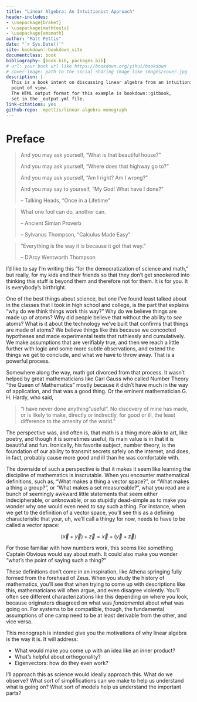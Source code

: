 --- 
title: "Linear Algebra: An Intuitionist Approach"
header-includes:
- \usepackage{braket}
- \usepackage{mathtools}
- \usepackage{amsmath}
author: "Matt Pettis"
date: "`r Sys.Date()`"
site: bookdown::bookdown_site
documentclass: book
bibliography: [book.bib, packages.bib]
# url: your book url like https://bookdown.org/yihui/bookdown
# cover-image: path to the social sharing image like images/cover.jpg
description: |
  This is a book intent on discussing linear algebra from an intuitionist
  point of view.
  The HTML output format for this example is bookdown::gitbook,
  set in the _output.yml file.
link-citations: yes
github-repo:  mpettis/linear-algebra-monograph
---

# Preface

> And you may ask yourself, "What is that beautiful house?"
>
> And you may ask yourself, "Where does that highway go to?"
>
> And you may ask yourself, "Am I right? Am I wrong?"
>
> And you may say to yourself, "My God! What have I done?"
> 
> -- Talking Heads, "Once in a Lifetime"


> What one fool can do, another can.
>
> -- Ancient Simian Proverb
>
> -- Sylvanus Thompson, "Calculus Made Easy"


> "Everything is the way it is because it got that way."
> 
> -- D'Arcy Wentworth Thompson

I'd like to say I'm writing this "for the democratization of science and math," but really, for my kids and their friends so that they don't get snookered into thinking this stuff is beyond them and therefore not for them.  It is for you.  It is everybody's birthright.

One of the best things about science, but one I've found least talked about in the classes that I took in high school and college, is the part that explains "why do we think things work this way?"  Why do we believe things are made up of atoms?  Why did people believe that without the ability to *see* atoms?  What is it about the technology we've built that confirms that things are made of atoms?  We believe things like this because we concocted hypotheses and made experimental tests that ruthlessly and cumulatively.  We make assumptions that are verifiably true, and then we reach a little further with logic and some more subtle observations, and extend the things we get to conclude, and what we have to throw away.  That is a powerful process.

Somewhere along the way, math got divorced from that process.  It wasn't helped by great mathematicians like Carl Gauss who called Number Theory "the Queen of Mathematics" mostly because it didn't have much in the way of application, and that was a good thing.  Or the eminent mathematician G. H. Hardy, who said,

> "I have never done anything "useful". No discovery of mine has made, or is likely to make, directly or indirectly, for good or ill, the least difference to the amenity of the world."

The perspective was, and often is, that math is a thing more akin to art, like poetry, and though it is sometimes useful, its main value is in that it is beautiful and fun.  Ironically, his favorite subject, number theory, is the foundation of our ability to transmit secrets safely on the internet, and does, in fact, probably cause more good and ill than he was comfortable with.

The downside of such a perspective is that it makes it seem like learning the discipline of mathematics is inscrutable.  When you encounter mathematical definitions, such as, "What makes a thing a vector space?", or "What makes a thing a group?", or "What makes a set measureable?", what you read are a bunch of seemingly awkward little statements that seem either indecipherable, or unknowable, or so stupidly dead-simple as to make you wonder why one would even need to say such a thing.  For instance, when we get to the definition of a vector space, you'll see this as a defining characteristic that your, uh, we'll call a thingy for now, needs to have to be called a vector space:

$$ (\vec{x} + \vec{y}) + \vec{z} = \vec{x} + (\vec{y} + \vec{z}) $$

For those familiar with how numbers work, this seems like something Captain Obvious would say about math.  It could also make you wonder "what's the point of saying such a thing?"

These definitions don't come in an inspiration, like Athena springing fully formed from the forehead of Zeus.  When you study the history of mathematics, you'll see that when trying to come up with descriptions like this, mathematicians will often argue, and even disagree violently.  You'll often see different characterizations like this depending on where you look, because originators disagreed on what was *fundamental* about what was going on.  For systems to be compatible, though, the fundamental assumptions of one camp need to be at least derivable from the other, and vice versa.

This monograph is intended give you the motivations of why linear algebra is the way it is.  It will address:

- What would make you come up with an idea like an inner product?
- What's helpful about orthogonality?
- Eigenvectors: how do they even work?

I'll approach this as science would ideally approach this.  What do we observe?  What sort of simplifications can we make to help us understand what is going on?  What sort of models help us understand the important parts?



